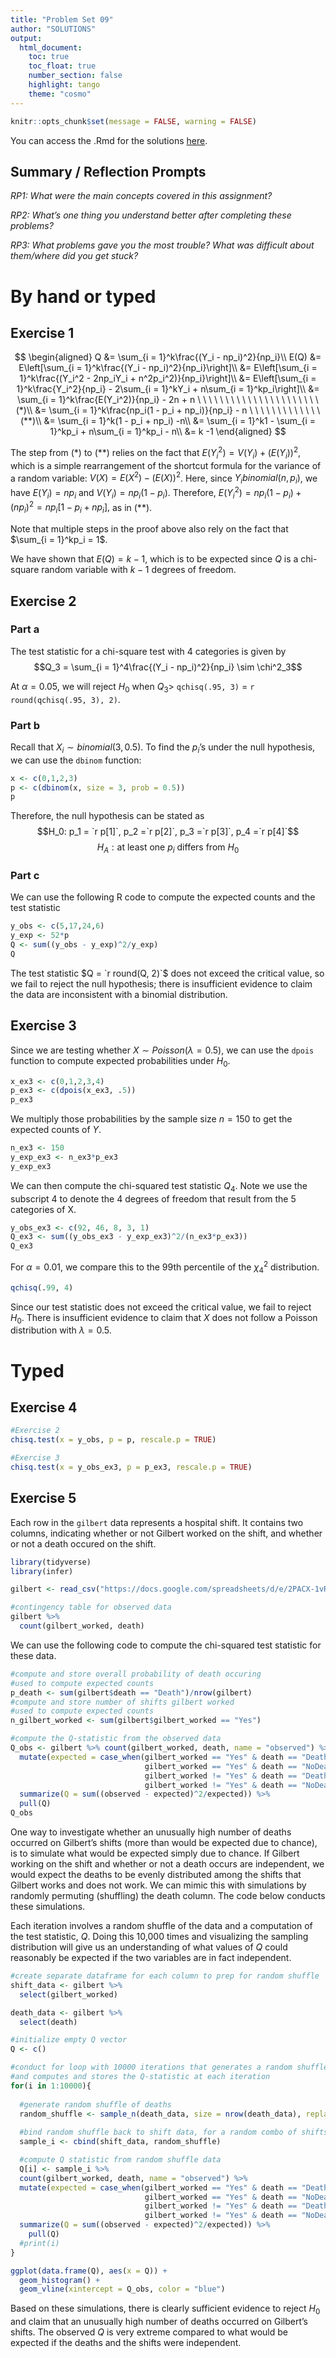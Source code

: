 ```yaml
---
title: "Problem Set 09"
author: "SOLUTIONS"
output: 
  html_document:
    toc: true
    toc_float: true
    number_section: false
    highlight: tango
    theme: "cosmo"
---
```


```r
knitr::opts_chunk$set(message = FALSE, warning = FALSE)
```

You can access the .Rmd for the solutions [here](https://github.com/kgfitzgerald/APU_MATH_362/blob/main/PROBLEM_SETS/SOLUTIONS/PS-09-SOLUTIONS.Rmd).

## Summary / Reflection Prompts

*RP1: What were the main concepts covered in this assignment?*


*RP2: What's one thing you understand better after completing these problems?*


*RP3: What problems gave you the most trouble? What was difficult about them/where did you get stuck?*

# By hand or typed

## Exercise 1

$$
\begin{aligned}
Q &= \sum_{i = 1}^k\frac{(Y_i - np_i)^2}{np_i}\\
E(Q) &= E\left[\sum_{i = 1}^k\frac{(Y_i - np_i)^2}{np_i}\right]\\
&= E\left[\sum_{i = 1}^k\frac{(Y_i^2 - 2np_iY_i + n^2p_i^2)}{np_i}\right]\\
&= E\left[\sum_{i = 1}^k\frac{Y_i^2}{np_i} - 2\sum_{i = 1}^kY_i + n\sum_{i = 1}^kp_i\right]\\
&= \sum_{i = 1}^k\frac{E(Y_i^2)}{np_i} - 2n + n \ \ \  \ \ \ \ \ \ \ \ \ \ \ \ \ \ \ \ \ \ \ (*)\\
&= \sum_{i = 1}^k\frac{np_i(1 - p_i + np_i)}{np_i} - n \ \ \  \ \ \ \ \ \ \ \ \ \  (**)\\
&= \sum_{i = 1}^k(1 - p_i + np_i) -n\\
&= \sum_{i = 1}^k1 - \sum_{i = 1}^kp_i + n\sum_{i = 1}^kp_i - n\\
&= k -1
\end{aligned}
$$

The step from (\*) to (\*\*) relies on the fact that $E(Y_i^2) = V(Y_i) + (E(Y_i))^2$, which is a simple rearrangement of the shortcut formula for the variance of a random variable: $V(X) = E(X^2) - (E(X))^2$. Here, since $Y_i binomial(n,p_i)$, we have $E(Y_i) = np_i$ and $V(Y_i) = np_i(1-p_i)$. Therefore, $E(Y_i^2) = np_i(1-p_i) + (np_i)^2 = np_i[1 - p_i +np_i],$ as in (\*\*). 

Note that multiple steps in the proof above also rely on the fact that $\sum_{i = 1}^kp_i = 1$.

We have shown that $E(Q) = k -1$, which is to be expected since $Q$ is a chi-square random variable with $k-1$ degrees of freedom.

## Exercise 2

### Part a

The test statistic for a chi-square test with 4 categories is given by $$Q_3 = \sum_{i = 1}^4\frac{(Y_i - np_i)^2}{np_i} \sim \chi^2_3$$

At $\alpha = 0.05$, we will reject $H_0$ when $Q_3 >$ `qchisq(.95, 3)` = `r round(qchisq(.95, 3), 2)`.

### Part b

Recall that $X_i \sim binomial(3, 0.5)$. To find the $p_i$'s under the null hypothesis, we can use the `dbinom` function:

```r
x <- c(0,1,2,3)
p <- c(dbinom(x, size = 3, prob = 0.5))
p
```

Therefore, the null hypothesis can be stated as 
$$H_0: p_1 = `r p[1]`, p_2 =`r p[2]`, p_3 =`r p[3]`, p_4 =`r p[4]`$$
$$H_A: \text{at least one } p_i \text{ differs from } H_0$$

### Part c

We can use the following R code to compute the expected counts and the test statistic

```r
y_obs <- c(5,17,24,6)
y_exp <- 52*p
Q <- sum((y_obs - y_exp)^2/y_exp)
Q
```

The test statistic $Q = `r round(Q, 2)`$ does not exceed the critical value, so we fail to reject the null hypothesis; there is insufficient evidence to claim the data are inconsistent with a binomial distribution. 

## Exercise 3

Since we are testing whether $X \sim Poisson(\lambda = 0.5)$, we can use the `dpois` function to compute expected probabilities under $H_0$.  

```r
x_ex3 <- c(0,1,2,3,4)
p_ex3 <- c(dpois(x_ex3, .5))
p_ex3
```

We multiply those probabilities by the sample size $n = 150$ to get the expected counts of $Y$.
```r
n_ex3 <- 150
y_exp_ex3 <- n_ex3*p_ex3
y_exp_ex3
```

We can then compute the chi-squared test statistic $Q_4$. Note we use the subscript 4 to denote the 4 degrees of freedom that result from the 5 categories of X. 

```r
y_obs_ex3 <- c(92, 46, 8, 3, 1)
Q_ex3 <- sum((y_obs_ex3 - y_exp_ex3)^2/(n_ex3*p_ex3))
Q_ex3
```

For $\alpha = 0.01$, we compare this to the 99th percentile of the $\chi^2_4$ distribution. 

```r
qchisq(.99, 4)
```

Since our test statistic does not exceed the critical value, we fail to reject $H_0$. There is insufficient evidence to claim that $X$ does not follow a Poisson distribution with $\lambda = 0.5$. 

# Typed

## Exercise 4

```r
#Exercise 2
chisq.test(x = y_obs, p = p, rescale.p = TRUE)

#Exercise 3
chisq.test(x = y_obs_ex3, p = p_ex3, rescale.p = TRUE)
```

## Exercise 5

Each row in the `gilbert` data represents a hospital shift. It contains two columns, indicating whether or not Gilbert worked on the shift, and whether or not a death occured on the shift. 

```r
library(tidyverse)
library(infer)

gilbert <- read_csv("https://docs.google.com/spreadsheets/d/e/2PACX-1vRCZs5ebB4Dlltr9rn7WG8YChPwmD-cNmS0k9wd6nNQOGTLbqP3yMiDMTyN4E-CXbjtZaUnHh9qq-fC/pub?output=csv")
```

```r
#contingency table for observed data
gilbert %>% 
  count(gilbert_worked, death)
```

We can use the following code to compute the chi-squared test statistic for these data.

```r
#compute and store overall probability of death occuring
#used to compute expected counts
p_death <- sum(gilbert$death == "Death")/nrow(gilbert)
#compute and store number of shifts gilbert worked
#used to compute expected counts
n_gilbert_worked <- sum(gilbert$gilbert_worked == "Yes")

#compute the Q-statistic from the observed data
Q_obs <- gilbert %>% count(gilbert_worked, death, name = "observed") %>% 
  mutate(expected = case_when(gilbert_worked == "Yes" & death == "Death" ~ n_gilbert_worked*p_death,
                              gilbert_worked == "Yes" & death == "NoDeath" ~ n_gilbert_worked*(1-p_death),
                              gilbert_worked != "Yes" & death == "Death" ~ (nrow(gilbert) - n_gilbert_worked)*p_death,
                              gilbert_worked != "Yes" & death == "NoDeath" ~ (nrow(gilbert) - n_gilbert_worked)*(1-p_death))) %>% 
  summarize(Q = sum((observed - expected)^2/expected)) %>% 
  pull(Q)
Q_obs
```

One way to investigate whether an unusually high number of deaths occurred on Gilbert’s shifts (more than would be expected due to chance), is to simulate what would be expected simply due to chance. If Gilbert working on the shift and whether or not a death occurs are independent, we would expect the deaths to be evenly distributed among the shifts that Gilbert works and does not work. We can mimic this with simulations by randomly permuting (shuffling) the death column. The code below conducts these simulations. 

Each iteration involves a random shuffle of the data and a computation of the test statistic, $Q$. Doing this 10,000 times and visualizing the sampling distribution will give us an understanding of what values of $Q$ could reasonably be expected if the two variables are in fact independent. 

```r
#create separate dataframe for each column to prep for random shuffle
shift_data <- gilbert %>% 
  select(gilbert_worked)

death_data <- gilbert %>% 
  select(death)

#initialize empty Q vector
Q <- c()

#conduct for loop with 10000 iterations that generates a random shuffle
#and computes and stores the Q-statistic at each iteration
for(i in 1:10000){
  
  #generate random shuffle of deaths
  random_shuffle <- sample_n(death_data, size = nrow(death_data), replace = FALSE)
  
  #bind random shuffle back to shift data, for a random combo of shifts & deaths
  sample_i <- cbind(shift_data, random_shuffle)

  #compute Q statistic from random shuffle data
  Q[i] <- sample_i %>% 
  count(gilbert_worked, death, name = "observed") %>% 
  mutate(expected = case_when(gilbert_worked == "Yes" & death == "Death" ~ n_gilbert_worked*p_death,
                              gilbert_worked == "Yes" & death == "NoDeath" ~ n_gilbert_worked*(1-p_death),
                              gilbert_worked != "Yes" & death == "Death" ~ (nrow(shift_data) - n_gilbert_worked)*p_death,
                              gilbert_worked != "Yes" & death == "NoDeath" ~ (nrow(shift_data) - n_gilbert_worked)*(1-p_death))) %>% 
  summarize(Q = sum((observed - expected)^2/expected)) %>% 
    pull(Q)
  #print(i)
}

ggplot(data.frame(Q), aes(x = Q)) +
  geom_histogram() +
  geom_vline(xintercept = Q_obs, color = "blue")
```

Based on these simulations, there is clearly sufficient evidence to reject $H_0$ and claim that an unusually high number of deaths occurred on Gilbert's shifts. The observed $Q$ is very extreme compared to what would be expected if the deaths and the shifts were independent. 
